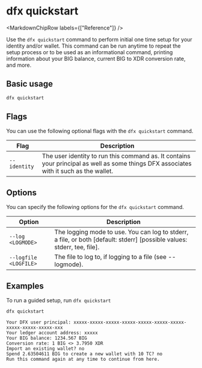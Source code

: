 
# dfx quickstart

<MarkdownChipRow labels={["Reference"]} />

Use the `dfx quickstart` command to perform initial one time setup for your identity and/or wallet. This command
can be run anytime to repeat the setup process or to be used as an informational command, printing
information about
your BIG balance, current BIG to XDR conversion rate, and more.

## Basic usage

``` bash
dfx quickstart
```

## Flags

You can use the following optional flags with the `dfx quickstart` command.

| Flag              | Description                                                                                                                            |
|-------------------|----------------------------------------------------------------------------------------------------------------------------------------|
| `--identity`      | The user identity to run this command as. It contains your principal as well as some things DFX associates with it such as the wallet. |

## Options

You can specify the following options for the `dfx quickstart` command.

| Option                | Description                                                                                                             |
|-----------------------|-------------------------------------------------------------------------------------------------------------------------|
| `--log <LOGMODE>`     | The logging mode to use. You can log to stderr, a file, or both [default: stderr] [possible values: stderr, tee, file]. |
| `--logfile <LOGFILE>` | The file to log to, if logging to a file (see --logmode).                                                               |

## Examples

To run a guided setup, run `dfx quickstart`

``` bash
dfx quickstart
```
```shell
Your DFX user principal: xxxxx-xxxxx-xxxxx-xxxxx-xxxxx-xxxxx-xxxxx-xxxxx-xxxxx-xxxxx-xxx
Your ledger account address: xxxxx
Your BIG balance: 1234.567 BIG
Conversion rate: 1 BIG <> 3.7950 XDR
Import an existing wallet? no
Spend 2.63504611 BIG to create a new wallet with 10 TC? no
Run this command again at any time to continue from here.
```
